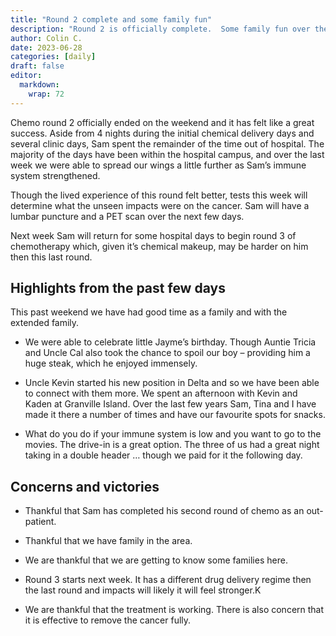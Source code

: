 ```yaml
---
title: "Round 2 complete and some family fun"
description: "Round 2 is officially complete.  Some family fun over the last few days."
author: Colin C.
date: 2023-06-28
categories: [daily]
draft: false
editor: 
  markdown: 
    wrap: 72
---
```


Chemo round 2 officially ended on the weekend and it has felt like a
great success. Aside from 4 nights during the initial chemical delivery
days and several clinic days, Sam spent the remainder of the time out of hospital. The
majority of the days have been within the hospital campus, and over the last week
we were able to spread our wings a little further as Sam's immune system
strengthened.

Though the lived experience of this round felt better, tests this week
will determine what the unseen impacts were on the cancer. Sam will have
a lumbar puncture and a PET scan over the next few days.

Next week Sam will return for some hospital days to begin round 3 of chemotherapy which, given
it's chemical makeup, may be harder on him then this last round.

## Highlights from the past few days

This past weekend we have had good time as a family and with the
extended family.

-   We were able to celebrate little Jayme's birthday. Though Auntie
    Tricia and Uncle Cal also took the chance to spoil our boy --
    providing him a huge steak, which he enjoyed immensely.

-   Uncle Kevin started his new position in Delta and so we have been
    able to connect with them more. We spent an afternoon with Kevin and
    Kaden at Granville Island. Over the last few years Sam, Tina and I
    have made it there a number of times and have our favourite spots
    for snacks.

-   What do you do if your immune system is low and you want to go to
    the movies. The drive-in is a great option. The three of us had a
    great night taking in a double header ... though we paid for it the
    following day.

## Concerns and victories

-   Thankful that Sam has completed his second round of chemo
    as an out-patient.

-   Thankful that we have family in the area.

-   We are thankful that we are getting to know some families here.

-   Round 3 starts next week.  It has a different drug delivery regime then the last round and impacts will likely it will feel stronger.K

-   We are thankful that the treatment is working. There is also concern
    that it is effective to remove the cancer fully.